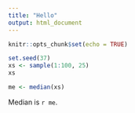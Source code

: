 ```yaml
---
title: "Hello"
output: html_document
---
```


```r
knitr::opts_chunk$set(echo = TRUE)
```

```r
set.seed(37)
xs <- sample(1:100, 25)
xs
```

```r
me <- median(xs)
```

Median is `r me`.

